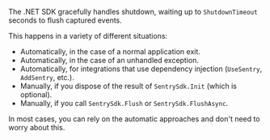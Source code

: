 The .NET SDK gracefully handles shutdown, waiting up to `ShutdownTimeout` seconds to flush captured events.

This happens in a variety of different situations:
- Automatically, in the case of a normal application exit.
- Automatically, in the case of an unhandled exception.
- Automatically, for integrations that use dependency injection (`UseSentry`, `AddSentry`, etc.).
- Manually, if you dispose of the result of `SentrySdk.Init` (which is optional).
- Manually, if you call `SentrySdk.Flush` or `SentrySdk.FlushAsync`.

In most cases, you can rely on the automatic approaches and don't need to worry about this.
